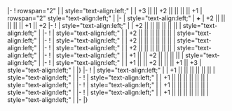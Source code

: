 {{Ship/EquipmentBonuses|Kai Ni|class=<includeonly>mw-collapsed</includeonly>}}
|-
! rowspan="2" |{{RedGunHeavy}}{{EquipmentLink|41cm Twin Gun Mount Kai Ni}}
| style="text-align:left;" | 
| +3 || || +2 || || || || +1
| rowspan="2" style="text-align:left;" | 
|-
| style="text-align:left;" | '''+{{EquipmentLink|41cm Triple Gun Mount Kai Ni}}'''
| +2 || || || || || +1 || +2
|-
! {{RedGunHeavy}}{{EquipmentLink|16inch Mk.I Twin Gun Mount}}
| style="text-align:left;" | 
| +2 || || || || || || 
| style="text-align:left;" | 
|-
! {{RedGunHeavy}}{{EquipmentLink|16inch Mk.V Twin Gun Mount}}
| style="text-align:left;" | 
| +2 || || || || || || 
| style="text-align:left;" | 
|-
! {{RedGunHeavy}}{{EquipmentLink|16inch Mk.VIII Twin Gun Mount Kai}}
| style="text-align:left;" | 
| +2 || || || || || || 
| style="text-align:left;" | 
|-
! {{RedAmmo}}{{EquipmentLink|Type 1 Armor Piercing Shell Kai}}
| style="text-align:left;" | 
| +2 || || || || || || 
| style="text-align:left;" | 
|-
! {{GreenAmmo}}{{EquipmentLink|Type 3 Shell Kai}}
| style="text-align:left;" | 
| +1 || || +2 || || || || 
| style="text-align:left;" | 
|-
! {{Radar}}{{EquipmentLink|Type 13 Air Radar Kai}}
| style="text-align:left;" | 
| +1 || || +2 || || || +1 || +3
| style="text-align:left;" | 
|}
{{Ship/EquipmentBonuses|class=<includeonly>mw-collapsed</includeonly>}}
|-
! {{RedGunHeavy}}{{EquipmentLink|16inch Mk.I Twin Gun Mount}}
| style="text-align:left;" | 
| +1 || || || || || || 
| style="text-align:left;" | 
|-
! {{RedGunHeavy}}{{EquipmentLink|16inch Mk.V Twin Gun Mount}}
| style="text-align:left;" | 
| +1 || || || || || || 
| style="text-align:left;" | 
|-
! {{RedGunHeavy}}{{EquipmentLink|16inch Mk.VIII Twin Gun Mount Kai}}
| style="text-align:left;" | 
| +1 || || || || || || 
| style="text-align:left;" | 
|-
! {{RedAmmo}}{{EquipmentLink|Type 1 Armor Piercing Shell Kai}}
| style="text-align:left;" | 
| +1 || || || || || || 
| style="text-align:left;" | 
|-
|}